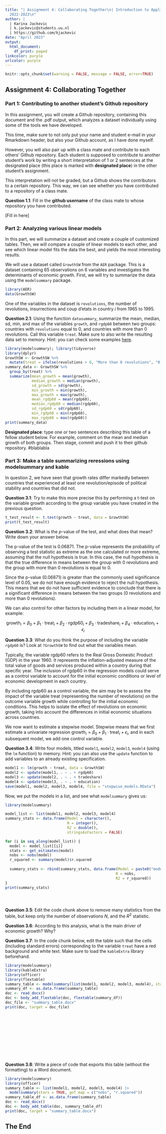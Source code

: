 ```yaml
---
title: "| Assignment 4: Collaborating Together\n| Introduction to Applied Data Science\n|
  2022-2023\n"
author: |
  | Karina Jackevic
  | k.jackevic@students.uu.nl
  | https://github.com/kjackevic
date: "April 2023"
output:
  html_document:
    df_print: paged
linkcolor: purple
urlcolor: purple
---
```


```r
knitr::opts_chunk$set(warning = FALSE, message = FALSE, error=TRUE)
```

## Assignment 4: Collaborating Together 

### Part 1: Contributing to another student's Github repository

In this assignment, you will create a Github repository, containing this document and the .pdf output, which analyzes a dataset individually using some of the tools we have developed. 

This time, make sure to not only put your name and student e-mail in your Rmarkdown header, but also your Github account, as I have done myself. 

However, you will also pair up with a class mate and contribute to each others' Github repository. Each student is supposed to contribute to another student's work by writing a short interpretation of 1 or 2 sentences at the designated place (this place is marked with **designated place**) in the other student's assignment. 

This interpretation will not be graded, but a Github shows the contributors to a certain repository. This way, we can see whether you have contributed to a repository of a class mate. 

**Question 1.1**: Fill in the __github username__ of the class mate to whose repository you have contributed. 

[Fill in here]

### Part 2: Analyzing various linear models

In this part, we will summarize a dataset and create a couple of customized tables. Then, we will compare a couple of linear models to each other, and see which linear model fits the data the best, and yields the most interesting results.

We will use a dataset called `GrowthSW` from the `AER` package. This is a dataset containing 65 observations on 6 variables and investigates the determinants of economic growth. First, we will try to summarize the data using the `modelsummary` package. 

```r
library(AER)
data(GrowthSW)
```

One of the variables in the dataset is `revolutions`, the number of revolutions, insurrections and coup d'etats in country $i$ from 1965 to 1995.

**Question 2.1**: Using the function `datasummary`, summarize the mean, median, sd, min, and max of the variables `growth`, and `rgdp60` between two groups: countries with `revolutions` equal to 0, and countries with more than 0 revolutions. Call this variable `treat`. Make sure to also write the resulting data set to memory. Hint: you can check some examples [here](https://vincentarelbundock.github.io/modelsummary/articles/datasummary.html#datasummary).

```r
library(modelsummary); library(tidyverse)
library(dplyr)
GrowthSW <- GrowthSW %>%
  mutate(treat = ifelse(revolutions > 0, "More than 0 revolutions", "0 revolutions"))
summary_data <- GrowthSW %>%
  group_by(treat) %>%
  summarize(mean_growth = mean(growth),
            median_growth = median(growth),
            sd_growth = sd(growth),
            min_growth = min(growth),
            max_growth = max(growth),
            mean_rgdp60 = mean(rgdp60),
            median_rgdp60 = median(rgdp60),
            sd_rgdp60 = sd(rgdp60),
            min_rgdp60 = min(rgdp60),
            max_rgdp60 = max(rgdp60))
print(summary_data)

```

**Designated place**: type one or two sentences describing this table of a fellow student below. For example, comment on the mean and median growth of both groups. Then stage, commit and push it to their github repository. 
#blablabla


### Part 3: Make a table summarizing reressions using modelsummary and kable

In question 2, we have seen that growth rates differ markedly between countries that experienced at least one revolution/episode of political stability and countries that did not. 

**Question 3.1**: Try to make this more precise this by performing a t-test on the variable growth according to the group variable you have created in the previous question. 

```r
t_test_result <- t.test(growth ~ treat, data = GrowthSW)
print(t_test_result)


```

**Question 3.2**: What is the $p$-value of the test, and what does that mean? Write down your answer below.

The p-value of the test is 0.06871. The p-value represents the probability of observing a test statistic as extreme as the one calculated or more extreme, assuming that the null hypothesis is true. In this case, the null hypothesis is that the true difference in means between the group with 0 revolutions and the group with more than 0 revolutions is equal to 0.

Since the p-value (0.06871) is greater than the commonly used significance level of 0.05, we do not have enough evidence to reject the null hypothesis. This means that we do not have sufficient evidence to conclude that there is a significant difference in means between the two groups (0 revolutions and more than 0 revolutions).

We can also control for other factors by including them in a linear model, for example:

$$
\text{growth}_i = \beta_0 + \beta_1 \cdot \text{treat}_i + \beta_2 \cdot \text{rgdp60}_i + \beta_3 \cdot \text{tradeshare}_i + \beta_4 \cdot \text{education}_i + \epsilon_i
$$

**Question 3.3**: What do you think the purpose of including the variable `rgdp60` is? Look at `?GrowthSW` to find out what the variables mean. 

Typically, the variable rgdp60 refers to the Real Gross Domestic Product (GDP) in the year 1960. It represents the inflation-adjusted measure of the total value of goods and services produced within a country during that specific year. The inclusion of rgdp60 in the regression models could serve as a control variable to account for the initial economic conditions or level of economic development in each country.

By including rgdp60 as a control variable, the aim may be to assess the impact of the variable treat (representing the number of revolutions) on the outcome variable growth while controlling for the initial economic conditions. This helps to isolate the effect of revolutions on economic growth, taking into account the differences in initial economic situations across countries.

We now want to estimate a stepwise model. Stepwise means that we first estimate a univariate regression $\text{growth}_i = \beta_0 + \beta_1 \cdot \text{treat}_i + \epsilon_i$, and in each subsequent model, we add one control variable. 

**Question 3.4**: Write four models, titled `model1`, `model2`, `model3`, `model4` (using the `lm` function) to memory. Hint: you can also use the `update` function to add variables to an already existing specification.

```r
model1 <- lm(growth ~ treat, data = GrowthSW)
model2 <- update(model1, . ~ . + rgdp60)
model3 <- update(model2, . ~ . + tradeshare)
model4 <- update(model3, . ~ . + education)
save(model1, model2, model3, model4, file = "stepwise_models.RData")


```

Now, we put the models in a list, and see what `modelsummary` gives us:

```r
library(modelsummary)

model_list <- list(model1, model2, model3, model4)
summary_stats <- data.frame(Model = character(),
                            N = integer(),
                            R2 = double(),
                            stringsAsFactors = FALSE)

for (i in seq_along(model_list)) {
  model <- model_list[[i]]
  stats <- get_estimates(model)
  nobs <- nobs(model)
  r_squared <- summary(model)$r.squared
  
  summary_stats <- rbind(summary_stats, data.frame(Model = paste0("model", i),
                                                  N = nobs,
                                                  R2 = r_squared))
}
print(summary_stats)





```

**Question 3.5**: Edit the code chunk above to remove many statistics from the table, but keep only the number of observations $N$, and the $R^2$ statistic. 

**Question 3.6**: According to this analysis, what is the main driver of economic growth? Why?


**Question 3.7**: In the code chunk below, edit the table such that the cells (including standard errors) corresponding to the variable `treat` have a red background and white text. Make sure to load the `kableExtra` library beforehand.

```r
library(modelsummary)
library(kableExtra)
library(officer)
library(flextable)
summary_table <- modelsummary(list(model1, model2, model3, model4), stars = TRUE, gof_map = c("nobs", "r.squared"))
summary_df <- as.data.frame(summary_table)
doc <- read_docx()
doc <- body_add_flextable(doc, flextable(summary_df))
doc_file <- "summary_table.docx"
print(doc, target = doc_file)













```

**Question 3.8**: Write a piece of code that exports this table (without the formatting) to a Word document. 

```r
library(modelsummary)
library(officer)
summary_table <- list(model1, model2, model3, model4) |>
  modelsummary(stars = TRUE, gof_map = c("nobs", "r.squared"))
summary_table_df <- as.data.frame(summary_table)
doc <- read_docx()
doc <- body_add_table(doc, summary_table_df)
print(doc, target = "summary_table.docx")


```

## The End
